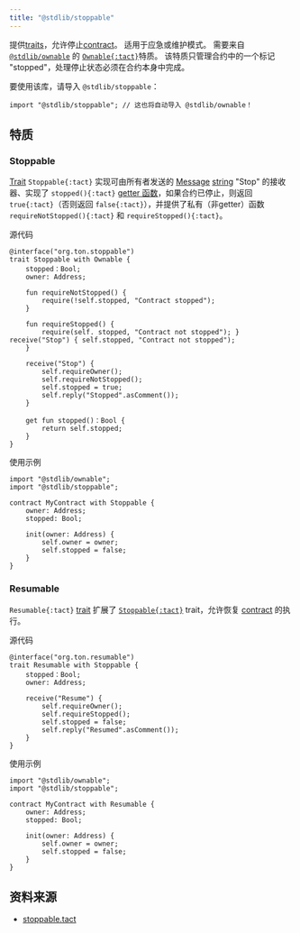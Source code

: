 ```yaml
---
title: "@stdlib/stoppable"
---
```


提供[traits](/zh-cn/book/types#composite-types)，允许停止[contract](/zh-cn/book/contracts)。 适用于应急或维护模式。 需要来自 [`@stdlib/ownable`](/zh-cn/ref/stdlib-ownable) 的 [`Ownable{:tact}`](/zh-cn/ref/stdlib-ownable#ownable)特质。 该特质只管理合约中的一个标记 "stopped"，处理停止状态必须在合约本身中完成。

要使用该库，请导入 `@stdlib/stoppable`：

```tact
import "@stdlib/stoppable"; // 这也将自动导入 @stdlib/ownable！
```

## 特质

### Stoppable

[Trait](/zh-cn/book/types#composite-types) `Stoppable{:tact}` 实现可由所有者发送的 [Message](/zh-cn/book/structs-and-messages#messages) [string](/zh-cn/book/types#primitive-types) "Stop" 的接收器、实现了 `stopped(){:tact}` [getter 函数](/zh-cn/book/functions#getter-functions)，如果合约已停止，则返回 `true{:tact}`（否则返回 `false{:tact}`），并提供了私有（非getter）函数 `requireNotStopped(){:tact}` 和 `requireStopped(){:tact}`。

源代码

```tact
@interface("org.ton.stoppable")
trait Stoppable with Ownable {
    stopped：Bool;
    owner: Address;

    fun requireNotStopped() {
        require(!self.stopped, "Contract stopped");
    }

    fun requireStopped() {
        require(self. stopped, "Contract not stopped"); } receive("Stop") { self.stopped, "Contract not stopped");
    }

    receive("Stop") {
        self.requireOwner();
        self.requireNotStopped();
        self.stopped = true;
        self.reply("Stopped".asComment());
    }

    get fun stopped()：Bool {
        return self.stopped;
    }
}
```

使用示例

```tact /Stoppable/
import "@stdlib/ownable";
import "@stdlib/stoppable";

contract MyContract with Stoppable {
    owner: Address;
    stopped: Bool;

    init(owner: Address) {
        self.owner = owner;
        self.stopped = false;
    }
}
```

### Resumable

`Resumable{:tact}` [trait](/zh-cn/book/types#composite-types) 扩展了 [`Stoppable{:tact}`](#stoppable) trait，允许恢复 [contract](/zh-cn/book/contracts) 的执行。

源代码

```tact
@interface("org.ton.resumable")
trait Resumable with Stoppable {
    stopped：Bool;
    owner: Address;

    receive("Resume") {
        self.requireOwner();
        self.requireStopped();
        self.stopped = false;
        self.reply("Resumed".asComment());
    }
}
```

使用示例

```tact /Resumable/
import "@stdlib/ownable";
import "@stdlib/stoppable";

contract MyContract with Resumable {
    owner: Address;
    stopped: Bool;

    init(owner: Address) {
        self.owner = owner;
        self.stopped = false;
    }
}
```

## 资料来源

- [stoppable.tact](https://github.com/tact-lang/tact/blob/61541b7783098e1af669faccd7d2334c10981c72/stdlib/libs/stoppable.tact)

